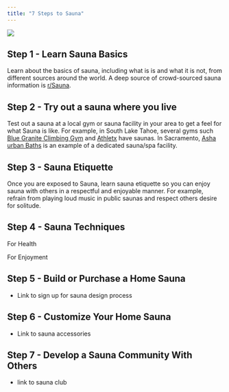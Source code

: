 ---
title: "7 Steps to Sauna"
---

![](logo.png)\

## Step 1 - Learn Sauna Basics

Learn about the basics of sauna, including what is is and what it is not, from different sources around the world. A deep source of crowd-sourced sauna information is [r/Sauna](https://www.reddit.com/r/Sauna/new/).

## Step 2 - Try out a sauna where you live

Test out a sauna at a local gym or sauna facility in your area to get a feel for what Sauna is like. For example, in South Lake Tahoe, several gyms such [Blue Granite Climbing Gym](https://bluegraniteclimbing.com/) and [Athletx](https://www.athletex.club/) have saunas. In Sacramento, [Asha urban Baths](https://ashaurbanbaths.com/) is an example of a dedicated sauna/spa facility.

## Step 3 - Sauna Etiquette

Once you are exposed to Sauna, learn sauna etiquette so you can enjoy sauna with others in a respectful and enjoyable manner. For example, refrain from playing loud music in public saunas and respect others desire for solitude.

## Step 4 - Sauna Techniques

For Health

For Enjoyment

## Step 5 - Build or Purchase a Home Sauna

-   Link to sign up for sauna design process

## Step 6 - Customize Your Home Sauna

-   Link to sauna accessories

## Step 7 - Develop a Sauna Community With Others

-   link to sauna club
